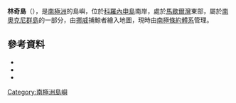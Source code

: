 {{coord|60|39|S|45|36|W|source:GNIS|display=title}} 

'''林奇島'''（{{lang-en|Lynch Island}}），是[[南極洲|南極洲]]的島嶼，位於[[科羅內申島|科羅內申島]]南岸，處於[[馬歇爾灣|馬歇爾灣]]東部，屬於[[南奧克尼群島|南奧克尼群島]]的一部分，由[[挪威|挪威]]捕鯨者繪入地圖，現時由[[南極條約體系|南極條約體系]]管理。

==參考資料==
*{{cite gnis | type = antarid | id = 9169| name = Lynch Island | accessdate = 2013-07-12}}
*{{cite web |url=http://www.ats.aq/documents/recatt/Att201_e.pdf |title=Lynch Island, South Orkney Islands |accessdate=2013-09-22 |work=Management Plan for Antarctic Specially Protected Area No. 110: Measure 1 |first= |last= |publisher=Antarctic Treaty Secretariat |year=2000 |archive-date=2018-11-18 |archive-url=https://web.archive.org/web/20181118023821/https://www.ats.aq/documents/recatt/att201_e.pdf |dead-url=no }}
*{{usgs-gazetteer|id=9169}}

{{Antarctica-geo-stub}}
[[Category:南極洲島嶼|Category:南極洲島嶼]]